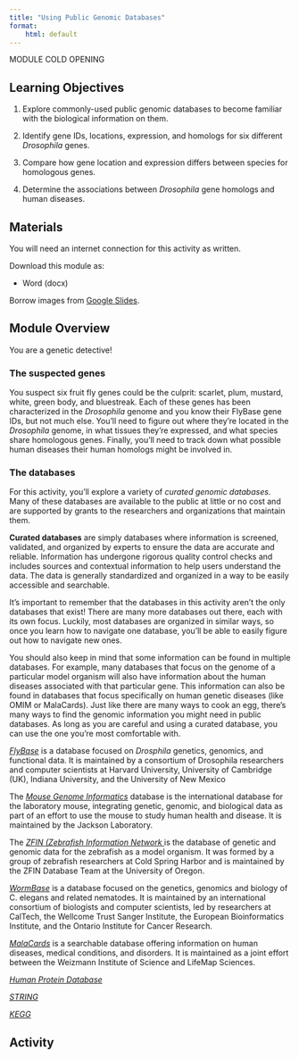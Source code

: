 ```yaml
---
title: "Using Public Genomic Databases"
format:
    html: default
---
```


MODULE COLD OPENING

## Learning Objectives

1. Explore commonly-used public genomic databases to become familiar with the biological information on them.

2. Identify gene IDs, locations, expression, and homologs for six different _Drosophila_ genes.

3. Compare how gene location and expression differs between species for homologous genes.

4. Determine the associations between _Drosophila_ gene homologs and human diseases. 

## Materials

You will need an internet connection for this activity as written. 

Download this module as:

-   Word (docx)

Borrow images from [Google Slides](https://docs.google.com/presentation/d/1fy3FwkSLETnRUdf8huddq2n4qcb6eOyzwVg05dbudII/edit?usp=sharing).


## Module Overview

You are a genetic detective! 

### The suspected genes

You suspect six fruit fly genes could be the culprit: scarlet, plum, mustard, white, green body, and bluestreak. Each of these genes has been characterized in the _Drosophila_ genome and you know their FlyBase gene IDs, but not much else. You'll need to figure out where they're located in the _Drosophila_ genome, in what tissues they're expressed, and what species share homologous genes. Finally, you'll need to track down what possible human diseases their human homologs might be involved in.

### The databases

For this activity, you'll explore a variety of _curated genomic databases_. Many of these databases are available to the public at little or no cost and are supported by grants to the researchers and organizations that maintain them.

**Curated databases** are simply databases where information is screened, validated, and organized by experts to ensure the data are accurate and reliable. Information has undergone rigorous quality control checks and includes sources and contextual information to help users understand the data. The data is generally standardized and organized in a way to be easily accessible and searchable.

It's important to remember that the databases in this activity aren't the only databases that exist! There are many more databases out there, each with its own focus. Luckily, most databases are organized in similar ways, so once you learn how to navigate one database, you'll be able to easily figure out how to navigate new ones.

You should also keep in mind that some information can be found in multiple databases. For example, many databases that focus on the genome of a particular model organism will also have information about the human diseases associated with that particular gene. This information can also be found in databases that focus specifically on human genetic diseases (like OMIM or MalaCards). Just like there are many ways to cook an egg, there's many ways to find the genomic information you might need in public databases. As long as you are careful and using a curated database, you can use the one you're most comfortable with.

[_FlyBase_](https://flybase.org/) is a database focused on _Drosphila_ genetics, genomics, and functional data. It is maintained by a consortium of Drosophila researchers and computer scientists at Harvard University, University of Cambridge (UK), Indiana University, and the University of New Mexico

The [_Mouse Genome Informatics_](https://informatics.jax.org/) database is the international database for the laboratory mouse, integrating genetic, genomic, and biological data as part of an effort to use the mouse to study human health and disease. It is maintained by the Jackson Laboratory.

The [_ZFIN (Zebrafish Information Network _](https://zfin.org/) is the database of genetic and genomic data for the zebrafish as a model organism. It was formed by a group of zebrafish researchers at Cold Spring Harbor and is maintained by the ZFIN Database Team at the University of Oregon.

[_WormBase_](https://wormbase.org/) is a database focused on the genetics, genomics and biology of C. elegans and related nematodes. It is maintained by an international consortium of biologists and computer scientists, led by researchers at CalTech, the Wellcome Trust Sanger Institute, the European Bioinformatics Institute, and the Ontario Institute for Cancer Research.

[_MalaCards_]() is a searchable database offering information on human diseases, medical conditions, and disorders. It is maintained as a joint effort between the Weizmann Institute of Science and LifeMap Sciences.

[_Human Protein Database_]()

[_STRING_]()

[_KEGG_]()


## Activity
